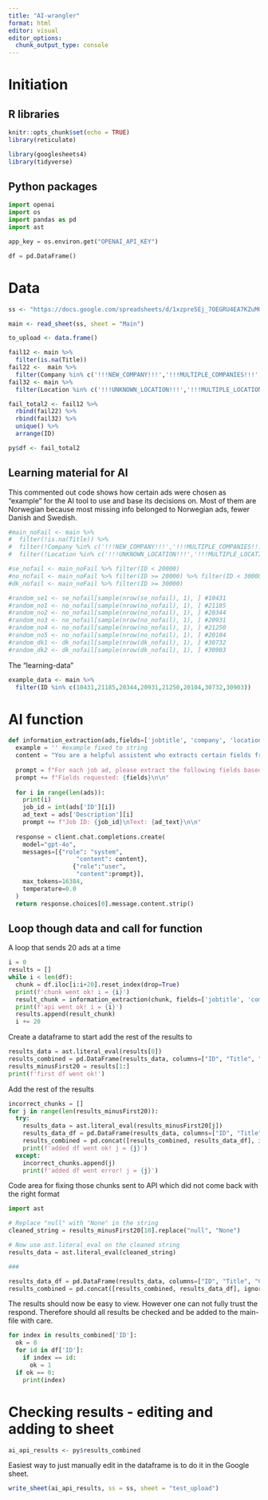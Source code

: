 ```yaml
---
title: "AI-wrangler"
format: html
editor: visual
editor_options: 
  chunk_output_type: console
---
```


# Initiation 

## R libraries

```r
knitr::opts_chunk$set(echo = TRUE)
library(reticulate)

library(googlesheets4)
library(tidyverse)
```

## Python packages

```python
import openai
import os
import pandas as pd
import ast

app_key = os.environ.get("OPENAI_API_KEY")

df = pd.DataFrame()
```

# Data

```r
ss <- "https://docs.google.com/spreadsheets/d/1xzpre5Ej_7OEGRU4EA7KZuMQnSz5YCyTx5Sdbml6bQE/edit#gid=0"

main <- read_sheet(ss, sheet = "Main")

to_upload <- data.frame()

fail12 <- main %>% 
  filter(is.na(Title))
fail22 <-  main %>% 
  filter(Company %in% c('!!!NEW_COMPANY!!!','!!!MULTIPLE_COMPANIES!!!','Employment/staffing agency'))
fail32 <- main %>% 
  filter(Location %in% c('!!!UNKNOWN_LOCATION!!!','!!!MULTIPLE_LOCATIONS!!!','!!!NEW_LOCATION!!!'))

fail_total2 <- fail12 %>% 
  rbind(fail22) %>% 
  rbind(fail32) %>%
  unique() %>%
  arrange(ID)

py$df <- fail_total2
```

## Learning material for AI

This commented out code shows how certain ads were chosen as "example" for the AI tool to use and base its decisions on. Most of them are Norwegian because most missing info belonged to Norwegian ads, fewer Danish and Swedish.

```r
#main_noFail <- main %>% 
#  filter(!is.na(Title)) %>% 
#  filter(!Company %in% c('!!!NEW_COMPANY!!!','!!!MULTIPLE_COMPANIES!!!','Employment/staffing agency')) %>%
#  filter(!Location %in% c('!!!UNKNOWN_LOCATION!!!','!!!MULTIPLE_LOCATIONS!!!','!!!NEW_LOCATION!!!'))

#se_nofail <- main_noFail %>% filter(ID < 20000)
#no_nofail <- main_noFail %>% filter(ID >= 20000) %>% filter(ID < 30000)
#dk_nofail <- main_noFail %>% filter(ID >= 30000)

#random_se1 <- se_nofail[sample(nrow(se_nofail), 1), ] #10431
#random_no1 <- no_nofail[sample(nrow(no_nofail), 1), ] #21185
#random_no2 <- no_nofail[sample(nrow(no_nofail), 1), ] #20344
#random_no3 <- no_nofail[sample(nrow(no_nofail), 1), ] #20931
#random_no4 <- no_nofail[sample(nrow(no_nofail), 1), ] #21250
#random_no5 <- no_nofail[sample(nrow(no_nofail), 1), ] #20104
#random_dk1 <- dk_nofail[sample(nrow(dk_nofail), 1), ] #30732
#random_dk2 <- dk_nofail[sample(nrow(dk_nofail), 1), ] #30903
```

The "learning-data"

```r
example_data <- main %>%
  filter(ID %in% c(10431,21185,20344,20931,21250,20104,30732,30903))
```

# AI function

```python
def information_extraction(ads,fields=['jobtitle', 'company', 'location']):
  example = '' #example fixed to string
  content = "You are a helpful assistent who extracts certain fields from job ads. You are asked to extract either jobtitle, company and/or location. Where jobtitle is the jobtitle of the job in the job ad. Company is the company/organisation that is hiring. Location is the city/place where the job is located. You will be provided multiple job ads at once. Each job ad has an ID which is presented before the text. Your response  should be in the form of a python list where each ad has its own list with 4 items. The list should look like '[[ID1,Jobtitle1,Company1,Location1],[ID2,Jobtitle2,Company2,Location2],[ID3,Jobtitle3,Company3,Location3]]'. If you find multiple options for company or location you should include all of them. In those cases should the be put into a list like '[[ID1,Jobtitle1,[Company11,Caompany12],[Location11,Location12]]'. Do not add any text or characters outside of the list and it should be able to be read as a python list."
  
  prompt = f"For each job ad, please extract the following fields based on the texts provided:\n\n"
  prompt += f"Fields requested: {fields}\n\n"
  
  for i in range(len(ads)):
    print(i)
    job_id = int(ads['ID'][i])
    ad_text = ads['Description'][i]
    prompt += f"Job ID: {job_id}\nText: {ad_text}\n\n"
  
  response = client.chat.completions.create(
    model="gpt-4o",
    messages=[{"role": "system", 
                   "content": content},
                  {"role":"user",
                   "content":prompt}],
    max_tokens=16384,
    temperature=0.0
  )
  return response.choices[0].message.content.strip()
```

## Loop though data and call for function

A loop that sends 20 ads at a time

```python
i = 0
results = []
while i < len(df):
  chunk = df.iloc[i:i+20].reset_index(drop=True)
  print(f'chunk went ok! i = {i}')
  result_chunk = information_extraction(chunk, fields=['jobtitle', 'company', 'location'])
  print(f'api went ok! i = {i}')
  results.append(result_chunk)
  i += 20
```

Create a dataframe to start add the rest of the results to

```python
results_data = ast.literal_eval(results[0])
results_combined = pd.DataFrame(results_data, columns=["ID", "Title", "Company", "Location"])
results_minusFirst20 = results[1:]
print(f'first df went ok!')
```

Add the rest of the results

```python
incorrect_chunks = []
for j in range(len(results_minusFirst20)):
  try:
    results_data = ast.literal_eval(results_minusFirst20[j])
    results_data_df = pd.DataFrame(results_data, columns=["ID", "Title", "Company", "Location"])
    results_combined = pd.concat([results_combined, results_data_df], ignore_index=True)
    print(f'added df went ok! j = {j}')
  except:
    incorrect_chunks.append(j)
    print(f'added df went error! j = {j}')
```

Code area for fixing those chunks sent to API which did not come back with the right format

```python
import ast

# Replace "null" with "None" in the string
cleaned_string = results_minusFirst20[10].replace("null", "None")

# Now use ast.literal_eval on the cleaned string
results_data = ast.literal_eval(cleaned_string)

###

results_data_df = pd.DataFrame(results_data, columns=["ID", "Title", "Company", "Location"])
results_combined = pd.concat([results_combined, results_data_df], ignore_index=True)
```

The results should now be easy to view. However one can not fully trust the respond. Therefore should all results be checked and be added to the main-file with care.

```python
for index in results_combined['ID']:
  ok = 0
  for id in df['ID']:
    if index == id:
      ok = 1
  if ok == 0:
    print(index)
```

# Checking results - editing and adding to sheet

```r
ai_api_results <- py$results_combined
```

Easiest way to just manually edit in the dataframe is to do it in the Google sheet.

```r
write_sheet(ai_api_results, ss = ss, sheet = "test_upload")
```
